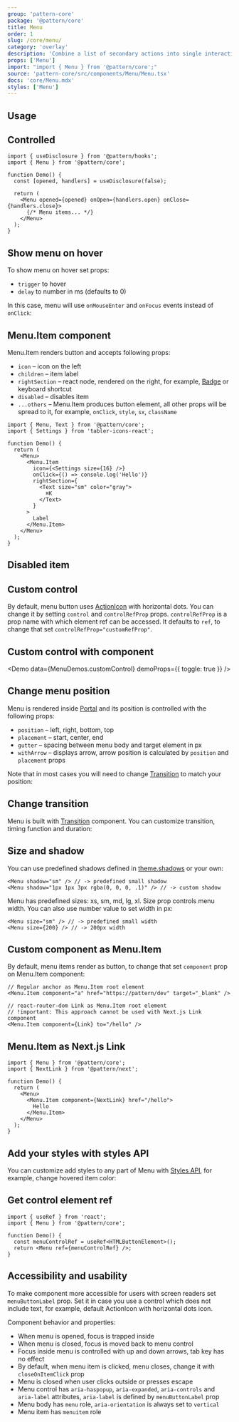 ```yaml
---
group: 'pattern-core'
package: '@pattern/core'
title: Menu
order: 1
slug: /core/menu/
category: 'overlay'
description: 'Combine a list of secondary actions into single interactive area'
props: ['Menu']
import: "import { Menu } from '@pattern/core';"
source: 'pattern-core/src/components/Menu/Menu.tsx'
docs: 'core/Menu.mdx'
styles: ['Menu']
---
```



## Usage

<Demo data={MenuDemos.usage} />

## Controlled

```tsx
import { useDisclosure } from '@pattern/hooks';
import { Menu } from '@pattern/core';

function Demo() {
  const [opened, handlers] = useDisclosure(false);

  return (
    <Menu opened={opened} onOpen={handlers.open} onClose={handlers.close}>
      {/* Menu items... */}
    </Menu>
  );
}
```

## Show menu on hover

To show menu on hover set props:

- `trigger` to hover
- `delay` to number in ms (defaults to 0)

In this case, menu will use `onMouseEnter` and `onFocus` events instead of `onClick`:

<Demo data={MenuDemos.hover} />

## Menu.Item component

Menu.Item renders button and accepts following props:

- `icon` – icon on the left
- `children` – item label
- `rightSection` – react node, rendered on the right, for example, [Badge](/core/badge/) or keyboard shortcut
- `disabled` – disables item
- `...others` – Menu.Item produces button element, all other props will be spread to it, for example, `onClick`, `style`, `sx`, `className`

```tsx
import { Menu, Text } from '@pattern/core';
import { Settings } from 'tabler-icons-react';

function Demo() {
  return (
    <Menu>
      <Menu.Item
        icon={<Settings size={16} />}
        onClick={() => console.log('Hello')}
        rightSection={
          <Text size="sm" color="gray">
            ⌘K
          </Text>
        }
      >
        Label
      </Menu.Item>
    </Menu>
  );
}
```

## Disabled item

<Demo data={MenuDemos.disabled} />

## Custom control

By default, menu button uses [ActionIcon](/core/action-icon/) with horizontal dots.
You can change it by setting `control` and `controlRefProp` props.
`controlRefProp` is a prop name with which element ref can be accessed.
It defaults to `ref`, to change that set `controlRefProp="customRefProp"`.

<Demo data={MenuDemos.controls} />

## Custom control with component

<Demo data={MenuDemos.customControl} demoProps={{ toggle: true }} />

## Change menu position

Menu is rendered inside [Portal](/core/portal/) and its position is controlled with the following props:

- `position` – left, right, bottom, top
- `placement` – start, center, end
- `gutter` – spacing between menu body and target element in px
- `withArrow` – displays arrow, arrow position is calculated by `position` and `placement` props

Note that in most cases you will need to change [Transition](/core/transition/) to match your position:

<ControlDemo data={MenuDemos.positionControl} />

## Change transition

Menu is built with [Transition](/core/transition/) component.
You can customize transition, timing function and duration:

<Demo data={MenuDemos.transitions} />

## Size and shadow

You can use predefined shadows defined in [theme.shadows](/theming/extend-theme/#spacing-radius-and-shadows) or your own:

```tsx
<Menu shadow="sm" /> // -> predefined small shadow
<Menu shadow="1px 1px 3px rgba(0, 0, 0, .1)" /> // -> custom shadow
```

<ControlDemo data={MenuDemos.control} />

Menu has predefined sizes: xs, sm, md, lg, xl. Size prop controls menu width.
You can also use number value to set width in px:

```tsx
<Menu size="sm" /> // -> predefined small width
<Menu size={200} /> // -> 200px width
```

## Custom component as Menu.Item

By default, menu items render as button, to change that set `component` prop on Menu.Item component:

```tsx
// Regular anchor as Menu.Item root element
<Menu.Item component="a" href="https://pattern/dev" target="_blank" />

// react-router-dom Link as Menu.Item root element
// !important: This approach cannot be used with Next.js Link component
<Menu.Item component={Link} to="/hello" />
```

<Demo data={MenuDemos.component} />

## Menu.Item as Next.js Link

```tsx
import { Menu } from '@pattern/core';
import { NextLink } from '@pattern/next';

function Demo() {
  return (
    <Menu>
      <Menu.Item component={NextLink} href="/hello">
        Hello
      </Menu.Item>
    </Menu>
  );
}
```

## Add your styles with styles API

You can customize add styles to any part of Menu with [Styles API](/theming/styles-api/),
for example, change hovered item color:

<Demo data={MenuDemos.stylesApi} />

## Get control element ref

```tsx
import { useRef } from 'react';
import { Menu } from '@pattern/core';

function Demo() {
  const menuControlRef = useRef<HTMLButtonElement>();
  return <Menu ref={menuControlRef} />;
}
```

## Accessibility and usability

To make component more accessible for users with screen readers set `menuButtonLabel` prop.
Set it in case you use a control which does not include text, for example, default ActionIcon with horizontal dots icon.

Component behavior and properties:

- When menu is opened, focus is trapped inside
- When menu is closed, focus is moved back to menu control
- Focus inside menu is controlled with up and down arrows, tab key has no effect
- By default, when menu item is clicked, menu closes, change it with `closeOnItemClick` prop
- Menu is closed when user clicks outside or presses escape
- Menu control has `aria-haspopup`, `aria-expanded`, `aria-controls` and `aria-label` attributes, `aria-label` is defined by `menuButtonLabel` prop
- Menu body has `menu` role, `aria-orientation` is always set to `vertical`
- Menu item has `menuitem` role
